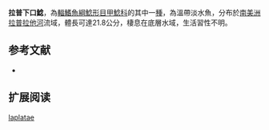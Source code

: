 {{Speciesbox
| name = 拉普下口鯰
| image = 
| image_width = 250px
| image_caption = 
| status = NE
| status_system = IUCN3.1
| genus = Hypostomus
| species = laplatae
| authority = [[Eigenmann|Eigenmann]], 1907
| synonyms = *''Plecostomus laplatae'',Eigenmann, 1907
*''Plecostomus taeniatus'',Regan, 1908
*''Hypostomus taeniatus'',Regan, 1908
}}

'''拉普下口鯰'''，為[[輻鰭魚綱|輻鰭魚綱]][[鯰形目|鯰形目]][[甲鯰科|甲鯰科]]的其中一[[種|種]]，為溫帶淡水魚，分布於[[南美洲|南美洲]][[拉普拉他河|拉普拉他河]]流域，體長可達21.8公分，棲息在底層水域，生活習性不明。

==参考文献==
*{{FishBase_species|genus=Hypostomus|species=laplatae|year=2014|month=12}}

== 扩展阅读 ==
{{refbegin}}
{{wikispecies-inline|Hypostomus laplatae|拉普下口鯰}}
{{refend}}
{{Taxonbar|from=Q6404783}}

[[Category:下口鯰屬|laplatae]]